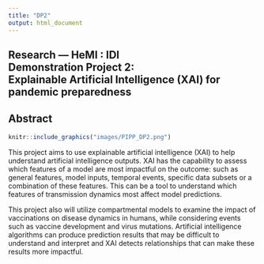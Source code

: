 ```yaml
---
title: "DP2"
output: html_document
---
```


<!-- BANNER --> 
</div> <!-- container-fluid main-container -->
<div class="jumbotron homepagebanner jumbotron-fluid">
<div class="container">
## **Research --- HeMI : IDI**<br>Demonstration Project 2:<br>Explainable Artificial Intelligence (XAI) for pandemic preparedness {.lead .tagline}
</div> <!--end container-->
</div> <!--end jumbotron-->

<!-- MAIN CONTENT --> 
<div class="container-fluid main-container">

<!-- <p id="disclaimer"></p> -->

## Abstract

```r
knitr::include_graphics("images/PIPP_DP2.png")
```

This project aims to use explainable artificial intelligence (XAI) to help understand artificial intelligence outputs. XAI has the capability to assess which features of a model are most impactful on the outcome: such as general features, model inputs, temporal events, specific data subsets or a combination of these features. This can be a tool to understand which  features of transmission dynamics most affect model predictions. 

This project also will utilize compartmental models to examine the impact of vaccinations on disease dynamics in humans, while considering events such as vaccine development and virus mutations. Artificial intelligence algorithms can produce prediction results that may be difficult to understand and interpret and XAI detects relationships that can make these results more impactful.

<!---
```r
knitr::include_url("DP2_summary.html")
```
<script>iFrameResize({ log: false }, '#DP2')</script>
--->

<!--
## Supplemental Information

<div class="container-frames">

<p>Preprint:<br>
  <a href="https://github.com/CEIDatUGA/covid-university-reopening/raw/master/manuscript.pdf" target="_blank">
  Demonstration Project 2:  Explainable Artificial Intelligence (XAI) for pandemic preparedness</a> (pdf)
</p>

<p>
  <a href="https://github.com/CEIDatUGA/covid-university-reopening" target="_blank">
    <img src="images/GitHub-Mark-64px.png" id="github-icon" alt="GitHub repository"/>
    GitHub repository (public)
  </a>
</p>

</div>
-->

